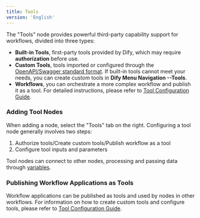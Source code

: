 ```yaml
---
title: Tools
version: 'English'
---
```


The "Tools" node provides powerful third-party capability support for workflows, divided into three types:

* **Built-in Tools**, first-party tools provided by Dify, which may require **authorization** before use.
* **Custom Tools**, tools imported or configured through the [OpenAPI/Swagger standard format](https://swagger.io/specification/). If built-in tools cannot meet your needs, you can create custom tools in **Dify Menu Navigation --Tools**.
* **Workflows**, you can orchestrate a more complex workflow and publish it as a tool. For detailed instructions, please refer to [Tool Configuration Guide](/user-guide/tools/introduction).

### Adding Tool Nodes

When adding a node, select the "Tools" tab on the right. Configuring a tool node generally involves two steps:

1. Authorize tools/Create custom tools/Publish workflow as a tool
2. Configure tool inputs and parameters

Tool nodes can connect to other nodes, processing and passing data through [variables](/user-guide/build-app/flow-app/variables).

### Publishing Workflow Applications as Tools

Workflow applications can be published as tools and used by nodes in other workflows. For information on how to create custom tools and configure tools, please refer to [Tool Configuration Guide](/user-guide/tools/introduction).
